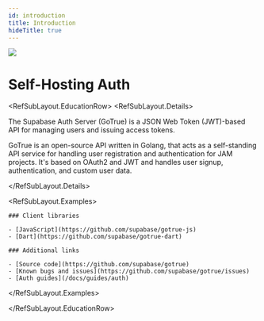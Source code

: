 ```yaml
---
id: introduction
title: Introduction
hideTitle: true
---
```


<div className="flex items-start gap-6 not-prose" id="introduction">
  <img src="/docs/img/icons/menu/reference-auth" className="w-8 h-8 rounded" />
  <div className="flex flex-col gap-2">
    <h1 className="text-3xl text-scale-1200 m-0">Self-Hosting Auth</h1>
  </div>
</div>

<RefSubLayout.EducationRow>
  <RefSubLayout.Details>

  The Supabase Auth Server (GoTrue) is a JSON Web Token (JWT)-based API for managing users and issuing access tokens.

  GoTrue is an open-source API written in Golang, that acts as a self-standing API service for handling user registration and authentication for JAM projects. It's based on OAuth2 and JWT and handles user signup, authentication, and custom user data.

  </RefSubLayout.Details>

  <RefSubLayout.Examples>

    ### Client libraries
    
    - [JavaScript](https://github.com/supabase/gotrue-js)
    - [Dart](https://github.com/supabase/gotrue-dart)

    ### Additional links

    - [Source code](https://github.com/supabase/gotrue)
    - [Known bugs and issues](https://github.com/supabase/gotrue/issues)
    - [Auth guides](/docs/guides/auth)

  </RefSubLayout.Examples>

</RefSubLayout.EducationRow>
